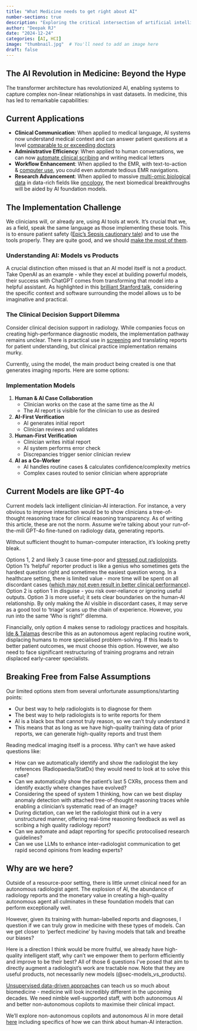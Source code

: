 ```yaml
---
title: "What Medicine needs to get right about AI"
number-sections: true
description: "Exploring the critical intersection of artificial intelligence and human-centered design in healthcare"
author: "Deepak RJ"
date: "2024-12-24"
categories: [AI, HCI]
image: "thumbnail.jpg"  # You'll need to add an image here
draft: false
---
```


## The AI Revolution in Medicine: Beyond the Hype

The transformer architecture has revolutionized AI, enabling systems to capture complex non-linear relationships in vast datasets. In medicine, this has led to remarkable capabilities:

::: {.callout-note}
## Current Applications

- **Clinical Communication**: When applied to medical language, AI systems now understand medical context and can answer patient questions at a level [comparable to or exceeding doctors](https://jamanetwork.com/journals/jamainternalmedicine/fullarticle/2804309)
- **Administrative Efficiency**: When applied to human conversations, we can now [automate clinical scribing](https://www.heidihealth.com/) and writing medical letters
- **Workflow Enhancement**: When applied to the EMR, with text-to-action & [computer use](https://www.anthropic.com/news/3-5-models-and-computer-use), you could even automate tedious EMR navigations.
- **Research Advancement**: When applied to massive [multi-omic biological data](https://www.nature.com/articles/s41592-024-02201-0#Sec13) in data-rich fields like [oncology](https://genomebiology.biomedcentral.com/articles/10.1186/s13059-024-03293-9), the next biomedical breakthroughs will be aided by AI foundation models. 
:::

## The Implementation Challenge

We clinicians will, or already are, using AI tools at work. It's crucial that we, as a field, speak the same language as those implementing these tools. This is to ensure patient safety ([Epic's Sepsis cautionary tale](https://jamanetwork.com/journals/jamainternalmedicine/fullarticle/2781307)) and to use the tools properly. They are quite good, and we should [make the most of them](https://bmcmededuc.biomedcentral.com/articles/10.1186/s12909-023-04698-z).

### Understanding AI: Models vs Products {#sec-models_vs_products}

A crucial distinction often missed is that an AI model itself is not a product. Take OpenAI as an example - while they excel at building powerful models, their success with ChatGPT comes from transforming that model into a helpful assistant. As highlighted in this [brilliant Stanford talk](https://www.youtube.com/watch?v=vRTcE19M-KE), considering the specific context and software surrounding the model allows us to be imaginative and practical.

### The Clinical Decision Support Dilemma

Consider clinical decision support in radiology. While companies focus on creating high-performance diagnostic models, the implementation pathway remains unclear. There is practical use in [screening](https://pubmed.ncbi.nlm.nih.gov/33944627/) and translating reports for patient understanding, but clinical practice implementation remains murky.

Currently, using the model, the main product being created is one that generates imaging reports. Here are some options: 

### Implementation Models

1. **Human & AI Case Collaboration**
   - Clinician works on the case at the same time as the AI
   - The AI report is visible for the clinician to use as desired

2. **AI-First Verification**
   - AI generates initial report
   - Clinician reviews and validates

3. **Human-First Verification**
   - Clinician writes initial report
   - AI system performs error check
   - Discrepancies trigger senior clinician review

4. **AI as a Co-Worker**
   - AI handles routine cases & calculates confidence/complexity metrics
   - Complex cases routed to senior clinician where appropriate

::: {.callout-note}
## Current Models are like GPT-4o
Current models lack intelligent clinician-AI interaction. For instance, a very obvious to improve interaction would be to show clinicians a tree-of-thought reasoning trace for clinical reasoning transparency. As of writing this article, these are not the norm. Assume we're talking about your run-of-the-mill GPT-4o fine-tuned on radiology data, generating reports.
:::

Without sufficient thought to human-computer interaction, it's looking pretty bleak.

Options 1, 2 and likely 3 cause time-poor and [stressed out radiologists](https://jamanetwork.com/journals/jamanetworkopen/fullarticle/2826721). 
Option 1's 'helpful' reporter product is like a genius who sometimes gets the hardest question right and sometimes the easiest question wrong. In a healthcare setting, there is limited value - more time will be spent on all discordant cases ([which may not even result in better clinical performance](https://jamanetwork.com/journals/jamanetworkopen/fullarticle/2825395)).
Option 2 is option 1 in disguise - you risk over-reliance or ignoring useful outputs.
Option 3 is more useful; it sets clear boundaries on the human-AI relationship. By only making the AI visible in discordant cases, it may serve as a good tool to 'triage' scans up the chain of experience. However, you run into the same 'Who is right?' dilemma.

Financially, only option 4 makes sense to radiology practices and hospitals. [Ide & Talamas](https://arxiv.org/abs/2312.05481) describe this as an autonomous agent replacing routine work, displacing humans to more specialised problem-solving. If this leads to better patient outcomes, we must choose this option. However, we also need to face significant restructuring of training programs and retrain displaced early-career specialists.

## Breaking Free from False Assumptions

Our limited options stem from several unfortunate assumptions/starting points: 

- Our best way to help radiologists is to diagnose for them
- The best way to help radiologists is to write reports for them
- AI is a black box that cannot truly reason, so we can't truly understand it
- This means that as long as we have high-quality training data of prior reports, we can generate high-quality reports and trust them

Reading medical imaging itself is a process. Why can't we have asked questions like: 

- How can we automatically identify and show the radiologist the key references (Radiopaedia/StatDx) they would need to look at to solve this case? 
- Can we automatically show the patient's last 5 CXRs, process them and identify exactly where changes have evolved?
- Considering the speed of system 1 thinking, how can we best display anomaly detection with attached tree-of-thought reasoning traces while enabling a clinician's systematic read of an image? 
- During dictation, can we let the radiologist think out in a very unstructured manner, offering real-time reasoning feedback as well as scribing a high quality radiology report?
- Can we automate and adapt reporting for specific protocolised research guidelines?
- Can we use LLMs to enhance inter-radiologist communication to get rapid second opinions from leading experts? 

## Why are we here?
Outside of a resource-poor setting, there is little unmet clinical need for an autonomous radiologist agent. The explosion of AI, the abundance of radiology reports and the monetary value in creating a high-quality autonomous agent all culminates in these foundation models that can perform exceptionally well.

However, given its training with human-labelled reports and diagnoses, I question if we can truly grow in medicine with these types of models. 
Can we get closer to 'perfect medicine' by having models that talk and breathe our biases?

Here is a direction I think would be more fruitful, we already have high-quality intelligent staff, why can't we empower them to perform efficiently and improve to be their best? All of those 6 questions I've posed that aim to directly augment a radiologist's work are tractable now. Note that they are useful products, not necessarily new models (@sec-models_vs_products).

[Unsupervised data-driven approaches](https://www.nature.com/articles/s43856-023-00360-3) can teach us so much about biomedicine - medicine will look incredibly different in the upcoming decades. We need nimble well-supported staff, with both autonomous AI and better non-autonomous copilots to maximise their clinical impact. 

We'll explore non-autonomous copilots and autonomous AI in more detail [here](../mAI_HCI_detailed/index.qmd#sec-introduction) including specifics of how we can think about human-AI interaction.
